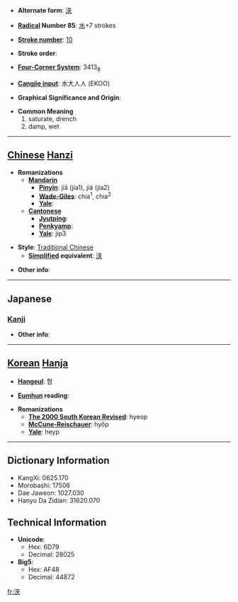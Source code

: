 * '''Alternate form''': [[浃]]

* '''[[Wiktionary:Chinese radical index| Radical]] Number 85''': [[Wiktionary:Chinese radical index 水|水]]+7 strokes

* '''[[Wiktionary:Chinese total strokes index|Stroke number]]''': [[Wiktionary:Chinese total strokes index 10|10]]

* '''Stroke order''': 

* '''[[Wiktionary:Chinese four corner index|Four-Corner System]]''': 3413<sub>8</sub>

* '''[[Wiktionary:Chinese Cangjie index|Cangjie input]]''': 水大人人 (EKOO)

* '''Graphical Significance and Origin''': 

* '''Common Meaning'''
*#saturate, drench
*# damp, wet


----

== [[Chinese]] [[Hanzi]] ==

* '''Romanizations'''
** '''[[Mandarin]]'''
*** '''[[Pinyin]]''': jiā (jia1), jiá (jia2)
*** '''[[Wade-Giles]]''': chia<sup>1</sup>, chia<sup>2</sup>
*** '''[[Yale]]''': 
** '''[[Cantonese]]'''
*** '''[[Jyutping]]''':
*** '''[[Penkyamp]]''': 
*** '''[[Yale]]''': jip3

* '''Style''': [[Traditional Chinese]] 
** '''[[Simplified Chinese|Simplified]] equivalent''': [[浃]]

* '''Other info''': 

----

==Japanese==
===[[Kanji]]===
{{kanji|on readings=[[しょう]] (shō)|kun readings=[[あまねし]] (amaneshi), [[とおる]] (tooru), [[うるおう]] (uruou)}}

* '''Other info''':  

----

== [[Korean]] [[Hanja]] ==

* '''[[Hangeul]]''': 협

* '''[[Eumhun]] reading''': 

* '''Romanizations'''
** '''[[The 2000 South Korean Revised Romanization|The 2000 South Korean Revised]]''': hyeop
** '''[[McCune-Reischauer]]''': hyŏp
** '''[[Yale]]''': heyp

----

== Dictionary Information ==

* KangXi: 0625.170
* Morobashi: 17506
* Dae Jaweon: 1027.030
* Hanyu Da Zidian: 31620.070

== Technical Information ==

* '''Unicode''':
** Hex: 6D79
** Decimal: 28025
* '''Big5''':
** Hex: AF48
** Decimal: 44872

[[fr:浹]]